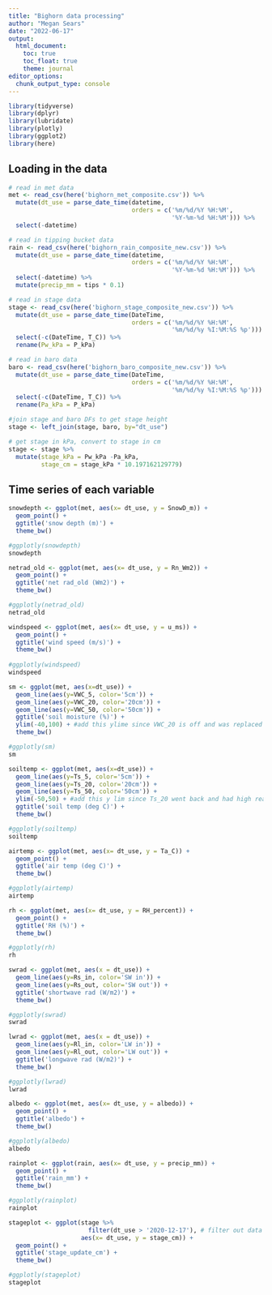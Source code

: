 ```yaml
---
title: "Bighorn data processing"
author: "Megan Sears"
date: "2022-06-17"
output:
  html_document:
    toc: true
    toc_float: true
    theme: journal
editor_options: 
  chunk_output_type: console
---
```


```r
library(tidyverse)
library(dplyr)
library(lubridate)
library(plotly)
library(ggplot2)
library(here)
```

## Loading in the data

```r
# read in met data
met <- read_csv(here('bighorn_met_composite.csv')) %>%
  mutate(dt_use = parse_date_time(datetime, 
                                  orders = c('%m/%d/%Y %H:%M',
                                             '%Y-%m-%d %H:%M'))) %>%
  select(-datetime)

# read in tipping bucket data
rain <- read_csv(here('bighorn_rain_composite_new.csv')) %>%
  mutate(dt_use = parse_date_time(datetime, 
                                  orders = c('%m/%d/%Y %H:%M',
                                             '%Y-%m-%d %H:%M'))) %>%
  select(-datetime) %>%
  mutate(precip_mm = tips * 0.1)

# read in stage data
stage <- read_csv(here('bighorn_stage_composite_new.csv')) %>%
  mutate(dt_use = parse_date_time(DateTime, 
                                  orders = c('%m/%d/%Y %H:%M',
                                             '%m/%d/%y %I:%M:%S %p'))) %>%
  select(-c(DateTime, T_C)) %>%
  rename(Pw_kPa = P_kPa)

# read in baro data
baro <- read_csv(here('bighorn_baro_composite_new.csv')) %>%
  mutate(dt_use = parse_date_time(DateTime, 
                                  orders = c('%m/%d/%Y %H:%M',
                                             '%m/%d/%y %I:%M:%S %p'))) %>%
  select(-c(DateTime, T_C)) %>%
  rename(Pa_kPa = P_kPa)

#join stage and baro DFs to get stage height
stage <- left_join(stage, baro, by="dt_use")

# get stage in kPa, convert to stage in cm
stage <- stage %>%
  mutate(stage_kPa = Pw_kPa -Pa_kPa,
         stage_cm = stage_kPa * 10.197162129779)
```

## Time series of each variable

```r
snowdepth <- ggplot(met, aes(x= dt_use, y = SnowD_m)) + 
  geom_point() +
  ggtitle('snow depth (m)') +
  theme_bw()

#ggplotly(snowdepth)
snowdepth

netrad_old <- ggplot(met, aes(x= dt_use, y = Rn_Wm2)) + 
  geom_point() +
  ggtitle('net rad_old (Wm2)') +
  theme_bw()

#ggplotly(netrad_old)
netrad_old

windspeed <- ggplot(met, aes(x= dt_use, y = u_ms)) + 
  geom_point() +
  ggtitle('wind speed (m/s)') +
  theme_bw()
 
#ggplotly(windspeed)
windspeed

sm <- ggplot(met, aes(x=dt_use)) +
  geom_line(aes(y=VWC_5, color='5cm')) +
  geom_line(aes(y=VWC_20, color='20cm')) +
  geom_line(aes(y=VWC_50, color='50cm')) +
  ggtitle('soil moisture (%)') +
  ylim(-40,100) + #add this ylime since VWC_20 is off and was replaced in May
  theme_bw()

#ggplotly(sm)
sm

soiltemp <- ggplot(met, aes(x=dt_use)) +
  geom_line(aes(y=Ts_5, color='5cm')) +
  geom_line(aes(y=Ts_20, color='20cm')) +
  geom_line(aes(y=Ts_50, color='50cm')) +
  ylim(-50,50) + #add this y lim since Ts_20 went back and had high readings 
  ggtitle('soil temp (deg C)') +
  theme_bw()

#ggplotly(soiltemp)
soiltemp

airtemp <- ggplot(met, aes(x= dt_use, y = Ta_C)) + 
  geom_point() +
  ggtitle('air temp (deg C)') +
  theme_bw()

#ggplotly(airtemp)
airtemp

rh <- ggplot(met, aes(x= dt_use, y = RH_percent)) + 
  geom_point() +
  ggtitle('RH (%)') +
  theme_bw()

#ggplotly(rh)
rh

swrad <- ggplot(met, aes(x = dt_use)) +
  geom_line(aes(y=Rs_in, color='SW in')) +
  geom_line(aes(y=Rs_out, color='SW out')) + 
  ggtitle('shortwave rad (W/m2)') +
  theme_bw()

#ggplotly(swrad)
swrad

lwrad <- ggplot(met, aes(x = dt_use)) +
  geom_line(aes(y=Rl_in, color='LW in')) +
  geom_line(aes(y=Rl_out, color='LW out')) + 
  ggtitle('longwave rad (W/m2)') +
  theme_bw()

#ggplotly(lwrad)
lwrad

albedo <- ggplot(met, aes(x= dt_use, y = albedo)) + 
  geom_point() +
  ggtitle('albedo') +
  theme_bw()

#ggplotly(albedo)
albedo

rainplot <- ggplot(rain, aes(x= dt_use, y = precip_mm)) + 
  geom_point() +
  ggtitle('rain_mm') +
  theme_bw()

#ggplotly(rainplot)
rainplot

stageplot <- ggplot(stage %>%
                      filter(dt_use > '2020-12-17'), # filter out data before newest install
                    aes(x= dt_use, y = stage_cm)) + 
  geom_point() +
  ggtitle('stage_update_cm') +
  theme_bw()

#ggplotly(stageplot)
stageplot


```

